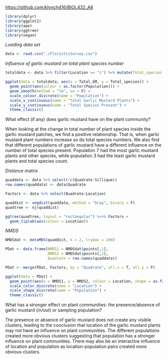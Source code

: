 <https://github.com/klynch416/BIOL432_A8>

```r
library(dplyr)
library(ggplot2)
library(ape)
library(ggtree)
library(vegan)
```
*Loading data set*
```r
data <- read.csv("./FloristicSurvey.csv")
```


*Influence of garlic mustard on total plant species number*
```r

totaldata <- data %>% filter(Location == "i") %>% mutate(Total_species = rowSums(across(Claytonia_virginiana:maianthenum_racemosum)), Total_GM = rowSums(across(Rosettes:Sillique))) %>% select(!Rosettes:maianthenum_racemosum)

ggplot(data = totaldata, aes(x = Total_GM, y = Total_species)) +
  geom_point(aes(colour = as.factor(Population))) +
  geom_smooth(method = "lm", se = F) +
  scale_colour_discrete(name = "Population") +
  scale_x_continuous(name = "Total Garlic Mustard Plants") +
  scale_y_continuous(name = "Total Species Present") +
  theme_classic()

```
What effect (if any) does garlic mustard have on the plant community?

When looking at the change in total number of plant species inside the garlic mustard patches, we find a positive relationship. That is, when garlic mustard plant numbers increase so do total species numbers. We also find that different populations of garlic mustard have a different influence on the number of total species present. Population 7 had the most garlic mustard plants and other species, while population 3 had the least garlic mustard plants and total species count. 

*Distance matrix*
```r

quaddata <- data %>% select(!c(Quadrate:Sillique)) 
row.names(quaddata) <- data$Quadrate

Factors <- data %>% select(Quadrate:Location)

quaddist <- vegdist(quaddata, method = "bray", binary = F) 
quadtree <- nj(quaddist)

ggtree(quadtree, layout = "rectangular") %<+% Factors +
  geom_tiplab(aes(colour = Location))

```

*NMDS*
```r

NMDSdat <- metaMDS(quaddist, k = 2, trymax = 100)

PDat <- data.frame(NMDS1 = NMDSdat$points[,1],
                   NMDS2 = NMDSdat$points[,2],
                   Quadrate = row.names(quaddata))

PDat <- merge(PDat, Factors, by = "Quadrate", all.x = T, all.y = F)

ggplot(data = PDat) +
  geom_point(aes(x = NMDS1, y = NMDS2, colour = Location, shape = as.factor(Population))) +
  scale_color_discrete(name = "Location") +
  scale_shape_discrete(name = "Population") +
  theme_classic()

```
What has a stronger effect on plant communities: the presence/absence of garlic mustard (in/out) or sampling population?

The presence or absence of garlic mustard does not create any visible clusters, leading to the conclusion that location of the garlic mustard plants may not have an influence on plant communities. The different populations created more obvious clusters suggesting that population has a stronger influence on plant communities. There may also be an interactive influence of location and population as location-population pairs created more obvious clusters.
